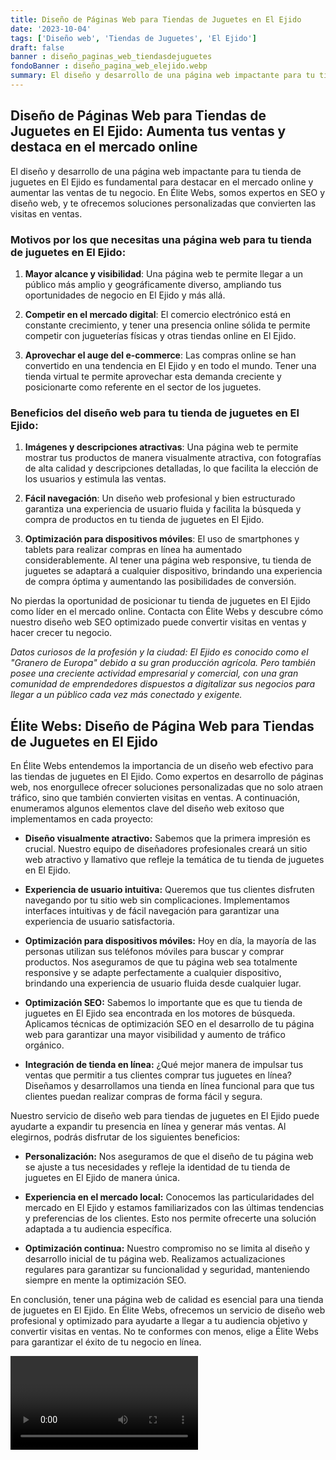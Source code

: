 ```yaml
---
title: Diseño de Páginas Web para Tiendas de Juguetes en El Ejido
date: '2023-10-04'
tags: ['Diseño web', 'Tiendas de Juguetes', 'El Ejido']
draft: false
banner : diseño_paginas_web_tiendasdejuguetes
fondoBanner : diseño_pagina_web_elejido.webp
summary: El diseño y desarrollo de una página web impactante para tu tienda de juguetes en El Ejido es fundamental para destacar en el mercado online y aumentar las ventas de tu negocio. En Élite Webs, somos expertos en SEO y diseño web, y te ofrecemos soluciones personalizadas que convierten las visitas en ventas.
---
```


## Diseño de Páginas Web para Tiendas de Juguetes en El Ejido: Aumenta tus ventas y destaca en el mercado online

El diseño y desarrollo de una página web impactante para tu tienda de juguetes en El Ejido es fundamental para destacar en el mercado online y aumentar las ventas de tu negocio. En Élite Webs, somos expertos en SEO y diseño web, y te ofrecemos soluciones personalizadas que convierten las visitas en ventas.

### Motivos por los que necesitas una página web para tu tienda de juguetes en El Ejido:

1. **Mayor alcance y visibilidad**: Una página web te permite llegar a un público más amplio y geográficamente diverso, ampliando tus oportunidades de negocio en El Ejido y más allá.

2. **Competir en el mercado digital**: El comercio electrónico está en constante crecimiento, y tener una presencia online sólida te permite competir con jugueterías físicas y otras tiendas online en El Ejido.

3. **Aprovechar el auge del e-commerce**: Las compras online se han convertido en una tendencia en El Ejido y en todo el mundo. Tener una tienda virtual te permite aprovechar esta demanda creciente y posicionarte como referente en el sector de los juguetes.

### Beneficios del diseño web para tu tienda de juguetes en El Ejido:

1. **Imágenes y descripciones atractivas**: Una página web te permite mostrar tus productos de manera visualmente atractiva, con fotografías de alta calidad y descripciones detalladas, lo que facilita la elección de los usuarios y estimula las ventas.

2. **Fácil navegación**: Un diseño web profesional y bien estructurado garantiza una experiencia de usuario fluida y facilita la búsqueda y compra de productos en tu tienda de juguetes en El Ejido.

3. **Optimización para dispositivos móviles**: El uso de smartphones y tablets para realizar compras en línea ha aumentado considerablemente. Al tener una página web responsive, tu tienda de juguetes se adaptará a cualquier dispositivo, brindando una experiencia de compra óptima y aumentando las posibilidades de conversión.

No pierdas la oportunidad de posicionar tu tienda de juguetes en El Ejido como líder en el mercado online. Contacta con Élite Webs y descubre cómo nuestro diseño web SEO optimizado puede convertir visitas en ventas y hacer crecer tu negocio.

*Datos curiosos de la profesión y la ciudad: El Ejido es conocido como el "Granero de Europa" debido a su gran producción agrícola. Pero también posee una creciente actividad empresarial y comercial, con una gran comunidad de emprendedores dispuestos a digitalizar sus negocios para llegar a un público cada vez más conectado y exigente.*

<GifSeo />

<Cta />

## Élite Webs: Diseño de Página Web para Tiendas de Juguetes en El Ejido

En Élite Webs entendemos la importancia de un diseño web efectivo para las tiendas de juguetes en El Ejido. Como expertos en desarrollo de páginas web, nos enorgullece ofrecer soluciones personalizadas que no solo atraen tráfico, sino que también convierten visitas en ventas. A continuación, enumeramos algunos elementos clave del diseño web exitoso que implementamos en cada proyecto:

- **Diseño visualmente atractivo:** Sabemos que la primera impresión es crucial. Nuestro equipo de diseñadores profesionales creará un sitio web atractivo y llamativo que refleje la temática de tu tienda de juguetes en El Ejido.

- **Experiencia de usuario intuitiva:** Queremos que tus clientes disfruten navegando por tu sitio web sin complicaciones. Implementamos interfaces intuitivas y de fácil navegación para garantizar una experiencia de usuario satisfactoria.

- **Optimización para dispositivos móviles:** Hoy en día, la mayoría de las personas utilizan sus teléfonos móviles para buscar y comprar productos. Nos aseguramos de que tu página web sea totalmente responsive y se adapte perfectamente a cualquier dispositivo, brindando una experiencia de usuario fluida desde cualquier lugar.

- **Optimización SEO:** Sabemos lo importante que es que tu tienda de juguetes en El Ejido sea encontrada en los motores de búsqueda. Aplicamos técnicas de optimización SEO en el desarrollo de tu página web para garantizar una mayor visibilidad y aumento de tráfico orgánico.

- **Integración de tienda en línea:** ¿Qué mejor manera de impulsar tus ventas que permitir a tus clientes comprar tus juguetes en línea? Diseñamos y desarrollamos una tienda en línea funcional para que tus clientes puedan realizar compras de forma fácil y segura.

Nuestro servicio de diseño web para tiendas de juguetes en El Ejido puede ayudarte a expandir tu presencia en línea y generar más ventas. Al elegirnos, podrás disfrutar de los siguientes beneficios:

- **Personalización:** Nos aseguramos de que el diseño de tu página web se ajuste a tus necesidades y refleje la identidad de tu tienda de juguetes en El Ejido de manera única.

- **Experiencia en el mercado local:** Conocemos las particularidades del mercado en El Ejido y estamos familiarizados con las últimas tendencias y preferencias de los clientes. Esto nos permite ofrecerte una solución adaptada a tu audiencia específica.

- **Optimización continua:** Nuestro compromiso no se limita al diseño y desarrollo inicial de tu página web. Realizamos actualizaciones regulares para garantizar su funcionalidad y seguridad, manteniendo siempre en mente la optimización SEO.

En conclusión, tener una página web de calidad es esencial para una tienda de juguetes en El Ejido. En Élite Webs, ofrecemos un servicio de diseño web profesional y optimizado para ayudarte a llegar a tu audiencia objetivo y convertir visitas en ventas. No te conformes con menos, elige a Élite Webs para garantizar el éxito de tu negocio en línea.

<Video />

<CtaBot job='Tiendas de Juguetes' city='El Ejido'/>

<Gmaps query='El Ejido+españa+maps' />